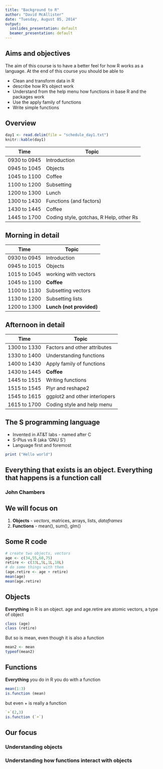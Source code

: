 ```yaml
---
title: "Background to R"
author: "David McAllister"
date: "Tuesday, August 05, 2014"
output:
  ioslides_presentation: default
  beamer_presentation: default
---
```


## Aims and objectives
The aim of this course is to have a better feel for how R works as a language. At the end of this course you should be able to

* Clean and transform data in R
* describe how R's object work
* Understand from the help menu how functions in base R and the packages work
* Use the apply family of functions
* Write simple functions

## Overview

```r
day1 <- read.delim(file = "schedule_day1.txt")
knitr::kable(day1)
```

 Time | Topic
------|------ 
0930 to 0945| Introduction
0945 to 1045| Objects
1045 to 1100| Coffee
1100 to 1200| Subsetting
1200 to 1300| Lunch
1300 to 1430| Functions (and factors)
1430 to 1445| Coffee
1445 to 1700| Coding style, gotchas, R Help, other Rs


## Morning in detail
 Time | Topic
------|------ 
0930 to 0945 |Introduction
0945 to 1015 |Objects
1015 to 1045 |working with vectors
1045 to 1100 | **Coffee**
1100 to 1130 |Subsetting vectors
1130 to 1200 |Subsetting lists
1200 to 1300 | **Lunch (not provided)**


## Afternoon in detail

 Time | Topic
------|------ 
1300 to 1330 |Factors and other attributes
1330 to 1400 |Understanding functions
1400 to 1430 |Apply family of functions
1430 to 1445 | **Coffee**
1445 to 1515 |Writing functions
1515 to 1545 |Plyr and reshape2
1545 to 1615 |ggplot2 and other interlopers
1615 to 1700 |Coding style and help menu 

## The S programming language

- Invented in AT&T labs - named after C
- S-Plus vs R (aka 'GNU S')
- Language first and foremost
```r
print ("Hello world")
```

## Everything that exists is an object. Everything that happens is a function call
### John Chambers

## We will focus on 

1. **Objects** - *vectors*, matrices, arrays, lists, *dataframes*
2. **Functions** - mean(), sum(), glm()

## Some R code

```r
# create two objects, vectors
age <- c(34,55,60,75)
retire <- c(33L,5L,1L,10L)
# do some things with them
(age.retire <- age + retire)
mean(age)
mean(age.retire)
```

## Objects

**Everything** in R is an object.
age and age.retire are atomic vectors, a type of object
```r
class (age)
class (retire)
```
But so is mean, even though it is also a function
```r
mean2 <- mean
typeof(mean2)
```

## Functions

**Everything** you do in R you do with a function
```r
mean(1:3)
is.function (mean)
```
but even + is really a function
```r
`+`(2,3)
is.function (`+`)
```

## Our focus

### Understanding objects

### Understanding how functions interact with objects